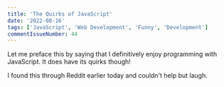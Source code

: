 ```yaml
---
title: 'The Quirks of JavaScript'
date: '2022-08-16'
tags: ['JavaScript', 'Web Development', 'Funny', 'Development']
commentIssueNumber: 44
---
```



Let me preface this by saying that I definitively enjoy programming with JavaScript. It does have its quirks though!

I found this through Reddit earlier today and couldn't help but laugh.

<EmbeddedTweet
    text="JavaScript."
    name="den"
    twitterUsername="DennisCode"
    tweetUrl="https://twitter.com/DennisCode/status/1559383962299944960"
    tweetDate="August 15, 2022"
/>